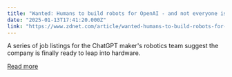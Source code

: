 ```yaml
---
title: "Wanted: Humans to build robots for OpenAI - and not everyone is thrilled"
date: "2025-01-13T17:41:20.000Z"
link: "https://www.zdnet.com/article/wanted-humans-to-build-robots-for-openai-and-not-everyone-is-thrilled/"
---
```


A series of job listings for the ChatGPT maker's robotics team suggest the company is finally ready to leap into hardware.

[Read more](https://www.zdnet.com/article/wanted-humans-to-build-robots-for-openai-and-not-everyone-is-thrilled/)

